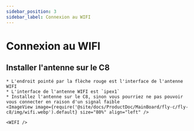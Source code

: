 ```yaml
---
sidebar_position: 3
sidebar_label: Connexion au WIFI
---
```




# Connexion au WIFI


## Installer l'antenne sur le C8

    * L'endroit pointé par la flèche rouge est l'interface de l'antenne WIFI
    * L'interface de l'antenne WIFI est `ipex1`
    * Installez l'antenne sur le C8, sinon vous pourriez ne pas pouvoir vous connecter en raison d'un signal faible
    <ImageView image={require('@site/docs/ProductDoc/MainBoard/fly-c/fly-c8/img/wifi.webp').default} size="80%" align="left" />  

    <WIFI />